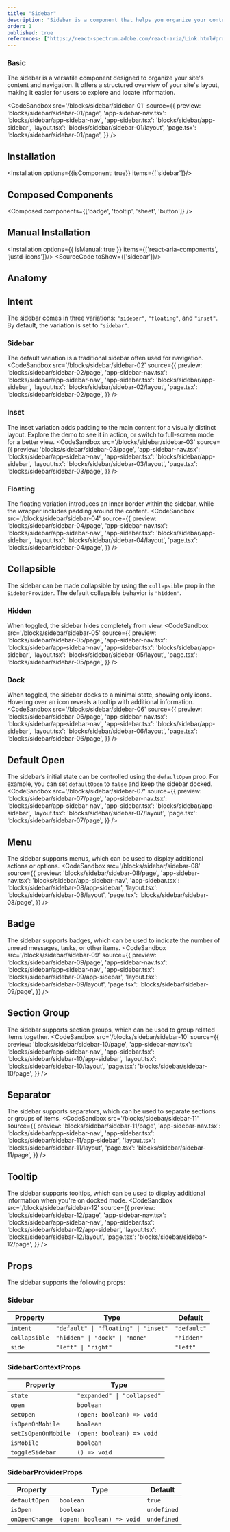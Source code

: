 ```yaml
---
title: "Sidebar"
description: "Sidebar is a component that helps you organize your content and navigation."
order: 1
published: true
references: ["https://react-spectrum.adobe.com/react-aria/Link.html#props", "https://react-spectrum.adobe.com/react-aria/Disclosure.html#props"]
---
```

### Basic
The sidebar is a versatile component designed to organize your site's content and navigation. It offers a structured overview of your site's layout, making it easier for users to explore and locate information.

<CodeSandbox
  src='/blocks/sidebar/sidebar-01'
  source={{
    preview: 'blocks/sidebar/sidebar-01/page',
    'app-sidebar-nav.tsx': 'blocks/sidebar/app-sidebar-nav',
    'app-sidebar.tsx': 'blocks/sidebar/app-sidebar',
    'layout.tsx': 'blocks/sidebar/sidebar-01/layout',
    'page.tsx': 'blocks/sidebar/sidebar-01/page',
  }} />

## Installation
<Installation options={{isComponent: true}} items={['sidebar']}/>

## Composed Components
<Composed components={['badge', 'tooltip', 'sheet', 'button']} />

## Manual Installation
<Installation options={{ isManual: true }} items={['react-aria-components', 'justd-icons']}/>
<SourceCode toShow={['sidebar']}/>

## Anatomy
<Anatomy show='sidebar-anatomy'/>

## Intent
The sidebar comes in three variations: `"sidebar"`, `"floating"`, and `"inset"`. By default, the variation is set to `"sidebar"`.

### Sidebar
The default variation is a traditional sidebar often used for navigation.
<CodeSandbox
  src='/blocks/sidebar/sidebar-02'
  source={{
    preview: 'blocks/sidebar/sidebar-02/page',
    'app-sidebar-nav.tsx': 'blocks/sidebar/app-sidebar-nav',
    'app-sidebar.tsx': 'blocks/sidebar/app-sidebar',
    'layout.tsx': 'blocks/sidebar/sidebar-02/layout',
    'page.tsx': 'blocks/sidebar/sidebar-02/page',
  }} />

### Inset
The inset variation adds padding to the main content for a visually distinct layout. Explore the demo to see it in action, or switch to full-screen mode for a better view.
<CodeSandbox
  src='/blocks/sidebar/sidebar-03'
  source={{
    preview: 'blocks/sidebar/sidebar-03/page',
    'app-sidebar-nav.tsx': 'blocks/sidebar/app-sidebar-nav',
    'app-sidebar.tsx': 'blocks/sidebar/app-sidebar',
    'layout.tsx': 'blocks/sidebar/sidebar-03/layout',
    'page.tsx': 'blocks/sidebar/sidebar-03/page',
  }} />

### Floating
The floating variation introduces an inner border within the sidebar, while the wrapper includes padding around the content.
<CodeSandbox
  src='/blocks/sidebar/sidebar-04'
  source={{
    preview: 'blocks/sidebar/sidebar-04/page',
    'app-sidebar-nav.tsx': 'blocks/sidebar/app-sidebar-nav',
    'app-sidebar.tsx': 'blocks/sidebar/app-sidebar',
    'layout.tsx': 'blocks/sidebar/sidebar-04/layout',
    'page.tsx': 'blocks/sidebar/sidebar-04/page',
  }} />

## Collapsible
The sidebar can be made collapsible by using the `collapsible` prop in the `SidebarProvider`. The default collapsible behavior is `"hidden"`.

### Hidden
When toggled, the sidebar hides completely from view.
<CodeSandbox
  src='/blocks/sidebar/sidebar-05'
  source={{
    preview: 'blocks/sidebar/sidebar-05/page',
    'app-sidebar-nav.tsx': 'blocks/sidebar/app-sidebar-nav',
    'app-sidebar.tsx': 'blocks/sidebar/app-sidebar',
    'layout.tsx': 'blocks/sidebar/sidebar-05/layout',
    'page.tsx': 'blocks/sidebar/sidebar-05/page',
  }} />

### Dock
When toggled, the sidebar docks to a minimal state, showing only icons. Hovering over an icon reveals a tooltip with additional information.
<CodeSandbox
  src='/blocks/sidebar/sidebar-06'
  source={{
    preview: 'blocks/sidebar/sidebar-06/page',
    'app-sidebar-nav.tsx': 'blocks/sidebar/app-sidebar-nav',
    'app-sidebar.tsx': 'blocks/sidebar/app-sidebar',
    'layout.tsx': 'blocks/sidebar/sidebar-06/layout',
    'page.tsx': 'blocks/sidebar/sidebar-06/page',
  }} />

## Default Open
The sidebar’s initial state can be controlled using the `defaultOpen` prop. For example, you can set `defaultOpen` to `false` and keep the sidebar docked.
<CodeSandbox
  src='/blocks/sidebar/sidebar-07'
  source={{
    preview: 'blocks/sidebar/sidebar-07/page',
    'app-sidebar-nav.tsx': 'blocks/sidebar/app-sidebar-nav',
    'app-sidebar.tsx': 'blocks/sidebar/app-sidebar',
    'layout.tsx': 'blocks/sidebar/sidebar-07/layout',
    'page.tsx': 'blocks/sidebar/sidebar-07/page',
  }} />


## Menu
The sidebar supports menus, which can be used to display additional actions or options.
<CodeSandbox
  src='/blocks/sidebar/sidebar-08'
  source={{
    preview: 'blocks/sidebar/sidebar-08/page',
    'app-sidebar-nav.tsx': 'blocks/sidebar/app-sidebar-nav',
    'app-sidebar.tsx': 'blocks/sidebar/sidebar-08/app-sidebar',
    'layout.tsx': 'blocks/sidebar/sidebar-08/layout',
    'page.tsx': 'blocks/sidebar/sidebar-08/page',
  }} />

## Badge
The sidebar supports badges, which can be used to indicate the number of unread messages, tasks, or other items.
<CodeSandbox
  src='/blocks/sidebar/sidebar-09'
  source={{
    preview: 'blocks/sidebar/sidebar-09/page',
    'app-sidebar-nav.tsx': 'blocks/sidebar/app-sidebar-nav',
    'app-sidebar.tsx': 'blocks/sidebar/sidebar-09/app-sidebar',
    'layout.tsx': 'blocks/sidebar/sidebar-09/layout',
    'page.tsx': 'blocks/sidebar/sidebar-09/page',
  }} />

## Section Group
The sidebar supports section groups, which can be used to group related items together.
<CodeSandbox
  src='/blocks/sidebar/sidebar-10'
  source={{
    preview: 'blocks/sidebar/sidebar-10/page',
    'app-sidebar-nav.tsx': 'blocks/sidebar/app-sidebar-nav',
    'app-sidebar.tsx': 'blocks/sidebar/sidebar-10/app-sidebar',
    'layout.tsx': 'blocks/sidebar/sidebar-10/layout',
    'page.tsx': 'blocks/sidebar/sidebar-10/page',
  }} />


## Separator
The sidebar supports separators, which can be used to separate sections or groups of items.
<CodeSandbox
  src='/blocks/sidebar/sidebar-11'
  source={{
    preview: 'blocks/sidebar/sidebar-11/page',
    'app-sidebar-nav.tsx': 'blocks/sidebar/app-sidebar-nav',
    'app-sidebar.tsx': 'blocks/sidebar/sidebar-11/app-sidebar',
    'layout.tsx': 'blocks/sidebar/sidebar-11/layout',
    'page.tsx': 'blocks/sidebar/sidebar-11/page',
  }} />

## Tooltip
The sidebar supports tooltips, which can be used to display additional information when you're on docked mode.
<CodeSandbox
  src='/blocks/sidebar/sidebar-12'
  source={{
    preview: 'blocks/sidebar/sidebar-12/page',
    'app-sidebar-nav.tsx': 'blocks/sidebar/app-sidebar-nav',
    'app-sidebar.tsx': 'blocks/sidebar/sidebar-12/app-sidebar',
    'layout.tsx': 'blocks/sidebar/sidebar-12/layout',
    'page.tsx': 'blocks/sidebar/sidebar-12/page',
  }} />

## Props
The sidebar supports the following props:
### Sidebar
| **Property**  | **Type**                             | **Default** |
|---------------|--------------------------------------|-------------|
| `intent`      | `"default" \| "floating" \| "inset"` | `"default"` |
| `collapsible` | `"hidden" \| "dock" \| "none"`       | `"hidden"`  |
| `side`        | `"left" \| "right"`                  | `"left"`    |

### SidebarContextProps

| **Property**        | **Type**                    |
|---------------------|-----------------------------|
| `state`             | `"expanded" \| "collapsed"` |
| `open`              | `boolean`                   |
| `setOpen`           | `(open: boolean) => void`   |
| `isOpenOnMobile`    | `boolean`                   |
| `setIsOpenOnMobile` | `(open: boolean) => void`   |
| `isMobile`          | `boolean`                   |
| `toggleSidebar`     | `() => void`                |

### SidebarProviderProps

| **Property**   | **Type**                  | **Default** |
|----------------|---------------------------|-------------|
| `defaultOpen`  | `boolean`                 | `true`      |
| `isOpen`       | `boolean`                 | `undefined` |
| `onOpenChange` | `(open: boolean) => void` | `undefined` |
